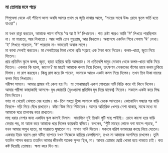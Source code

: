 ### মা তোমায় মনে পড়ে 
শিশুবেলা থেকে এই পঁচিশে আসা অবধি আমার প্রথম যে স্মৃতি মাথায় আসে, “মায়ের সাথে উষ্ণ রোদে স্কুলে ভর্তি হতে যাওয়া”। 

মা যখন রান্না করতেন, আমাকে পাশে বসিয়ে 'অ আ ই ঈ' লিখাতেন। শত চেষ্টা পরেও আমি 'ঈ' লিখতে পারছিলাম না। মা মারতো, আর লিখাতো। আর আমি চোখ মুছতাম, আর লিখতাম। অবশেষে একদিন শিখে গেলাম 'ঈ' লেখা। 'ই' লিখতে পারতাম, 'ঈ' পারতাম না- ভাবতেই অবাক লাগে।      
মা কাথা সেলাই করতেন। মা সেলাইয়ের টাকা থেকে প্রতি সপ্তাহে এক টাকা করে দিতেন। কলম-খাতা, জুতা নিয়ে দিতেন।  
প্রায় প্রতিদিন স্কুলে কলম, জুতা, ছাতা হারিয়ে বাড়ি আসতাম। মা প্রতিবেশি দাদুর দোকান থেকে কলম-খাতা বাকি নিয়ে দিতেন। একবার কি হলো, জানেন? মা মাত্রই আমাকে কলম নিয়ে দিলেন, তৎক্ষণাৎ দোকানের বাঁশের ডাবে কলম ঢুকিয়ে দিলাম। মা রাগ করছেন। কিন্তু রাগ করে কি পারেন, আমাকে আরও একটা কলম নিয়ে দিলেন। তখন তিন টাকা দামের কলম দিয়ে লিখতাম।            
পরীক্ষা সামনে। আমার গ্রামার বই কেনা হয় নি। মা শোনামাত্রই একশ গোবরের নাটি বিক্রি করে বই কিনে দিলেন। আমার পরীক্ষা কাছাকাছি আসলে- দুধ জোয়ারি (দুধওয়ালা প্রতিদিন দুধ দিয়ে যাবেন) নিতেন। সকালে একটা করে সিদ্ধ ডিম দিতেন।       
ভাত না খেয়েই খেলতে বের হতাম। মা- তিন মহল্লা খুঁজে আমাকে বাড়ি ডেকে আনতেন। কোনোদিন সন্ধ্যার পর বাড়ি ফিরলে- দড়ি দিয়ে বেঁধে রাখতেন। কাঁচা ঝিক দিয়ে পিটাতেন। আমার অতিরিক্ত খেলার নেশা থাকায়, মাঝে মধ্যে মা আমাকে ঘরে তালাবদ্ধ করে রাখতেন।         
মাছ ধরার নেশার জন্য একদিন স্কুল কামাই দিলাম। সারাদিনে দুই তিনটা পুটি মাছ পাইছি। রোদে কালো হয়ে বাড়ি ফেরার পর, মা আস্তে করে আমাকে ধরে দিলেন কয়েকটা বসিয়ে। বললেন, “পুঁটি মাছের লোভে বগা ফান্দে পড়ছে, ”      
যখন আমার অসুখ হতো, মা সারারাত ঘুমাতেন না। মাথায় পানি দিতেন। সকালে হরিশ ডাক্তারের কাছে নিয়ে যেতেন। একবার ইয়াং বয়সে প্রেম ঘটিত ব্যাপারে যখন নিজেকে হারিয়ে ফেলছিলাম, তখন মা আমাকে আগলিয়ে রাখলেন। 
তুমি যতদিন শাসন করতে ততদিন আমার জীবনটা অনেক সুন্দর ছিল, মা। আবার তোমার ছোট্ট খোকা হয়ে থাকতে চাই। কত কষ্ট দিয়েছি তোমায়। ক্ষমা করে দিও মা।